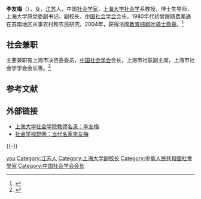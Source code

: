 {{Otheruses|other=名为李友梅的其他人物|李荣庆}}
{{onesource|time=2014-04-16T07:36:37+00:00}}
{{expand|time=2014-04-15T13:55:18+00:00}}
'''李友梅'''（{{bd|1956年|1月|}}），女，[[江苏省|江苏]]人，中国[[社会学家|社会学家]]，[[上海大学|上海大学]][[社会学|社会学]]系教授，博士生导师，上海大学原党委副书记、副校长，[[中国社会学会|中国社会学会]]会长。1980年代初曾跟随[[费孝通|费孝通]]在苏南地区从事农村和农民研究。2004年，获得法國[[学术界棕榈叶勋章|教育棕榈叶骑士勋章]]。<ref name="xuezhefengfan">{{cite web|title=学者风范：李友梅|url=http://cms.shu.edu.cn/Default.aspx?tabid=17049|accessdate=2016-05-26|deadurl=yes|archiveurl=https://web.archive.org/web/20160604163136/http://cms.shu.edu.cn/Default.aspx?tabid=17049|archivedate=2016-06-04}}</ref>

== 社会兼职 ==
主要兼职有上海市决咨委委员，[[中国社会学会|中国社会学会]]会长，上海市社联副主席，上海市社会学学会会长等。<ref>{{Cite web |url=http://www.shu.edu.cn/Default.aspx?tabid=10645 |title=上海大学-学校领导-李友梅 |access-date=2014-04-15 |archive-date=2018-03-13 |archive-url=https://web.archive.org/web/20180313031607/http://www.shu.edu.cn/Default.aspx?tabid=10645 |dead-url=no }}</ref>

== 参考文献 ==
{{Reflist|2}}

== 外部链接 ==
* [https://web.archive.org/web/20160604163144/http://www.sociology.shu.edu.cn/Default.aspx?tabid=22093&ctl=View&mid=41013&Id=89470 上海大学社会学院教师名录：李友梅]
* [https://web.archive.org/web/20160623224057/http://www.sociologyol.org/shehuixuedongtai/xuezhewenji/dangdaimingjia/liyoumei/ 社会学视野网：当代名家李友梅]
{{-}}
{{上海大学}}
{{Navboxes
| title  = 李友梅在[[中国社会学会|中国社会学会]]的职务
| list1  =
{{中国社会学会第七届理事会}}
{{中国社会学会第八届理事会}}
{{中国社会学会第九届理事会}}
{{中国社会学会第十届理事会}}
}}

{{Authority control}}

{{DEFAULTSORT:li youmei}}
[[Category:李姓|you]]
[[Category:江苏人|Category:江苏人]]
[[Category:上海大学副校长|Category:上海大学副校长]]
[[Category:中華人民共和國社會學家|Category:中華人民共和國社會學家]]
[[Category:中国社会学会会长|Category:中国社会学会会长]]


{{中國人物小作品}}